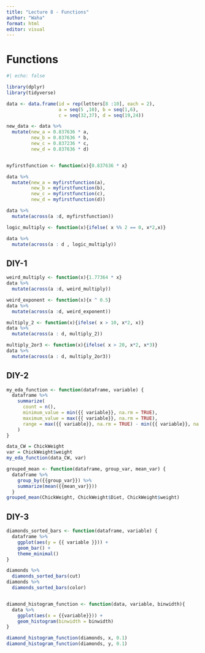 ---
title: "Lecture 8 - Functions"
author: "Waha"
format: html
editor: visual
---

# Functions

```{r}
#| echo: false

library(dplyr)
library(tidyverse)
```

```{r}
data <- data.frame(id = rep(letters[8 :10], each = 2), 
                   a = seq(5 ,10), b = seq(1,6), 
                   c = seq(32,37), d = seq(19,24))

new_data <- data %>%
  mutate(new_a = 0.837636 * a, 
         new_b = 0.837636 * b,
         new_c = 0.837236 * c,
         new_d = 0.837636 * d)


myfirstfunction <- function(x){0.837636 * x}

data %>%
  mutate(new_a = myfirstfunction(a), 
         new_b = myfirstfunction(b),
         new_c = myfirstfunction(c),
         new_d = myfirstfunction(d))

data %>%
  mutate(across(a :d, myfirstfunction))

logic_multiply <- function(x){ifelse( x %% 2 == 0, x*2,x)}

data %>%
  mutate(across(a : d , logic_multiply))


```

## DIY-1

```{r}
weird_multiply <- function(x){1.77364 * x}
data %>%
  mutate(across(a :d, weird_multiply))

weird_exponent <- function(x){x ^ 0.5}
data %>%
  mutate(across(a :d, weird_exponent))

multiply_2 <- function(x){ifelse( x > 10, x*2, x)}
data %>%
  mutate(across(a : d, multiply_2))

multiply_2or3 <- function(x){ifelse( x > 20, x*2, x*3)}
data %>%
  mutate(across(a : d, multiply_2or3))
```

## DIY-2

```{r}
my_eda_function <- function(dataframe, variable) {
  dataframe %>%
    summarize(
      count = n(),
      minimum_value = min({{ variable}}, na.rm = TRUE),
      maximum_value = max({{ variable}}, na.rm = TRUE),
      range = max({{ variable}}, na.rm = TRUE) - min({{ variable}}, na.rm = TRUE)
    )
}

data_CW = ChickWeight
var = ChickWeight$weight
my_eda_function(data_CW, var)

grouped_mean <- function(dataframe, group_var, mean_var) {
  dataframe %>%
    group_by({{group_var}}) %>%
    summarize(mean({{mean_var}}))
  }
grouped_mean(ChickWeight, ChickWeight$Diet, ChickWeight$weight)
```

## DIY-3

```{r}

diamonds_sorted_bars <- function(dataframe, variable) {
  dataframe %>% 
    ggplot(aes(y = {{ variable }})) +
    geom_bar() +
    theme_minimal()
}

diamonds %>%
  diamonds_sorted_bars(cut)
diamonds %>%
  diamonds_sorted_bars(color)


diamond_histogram_function <- function(data, variable, binwidth){
  data %>%
    ggplot(aes(x = {{variable}})) +
    geom_histogram(binwidth = binwidth)
}

diamond_histogram_function(diamonds, x, 0.1)
diamond_histogram_function(diamonds, y, 0.1)

```
